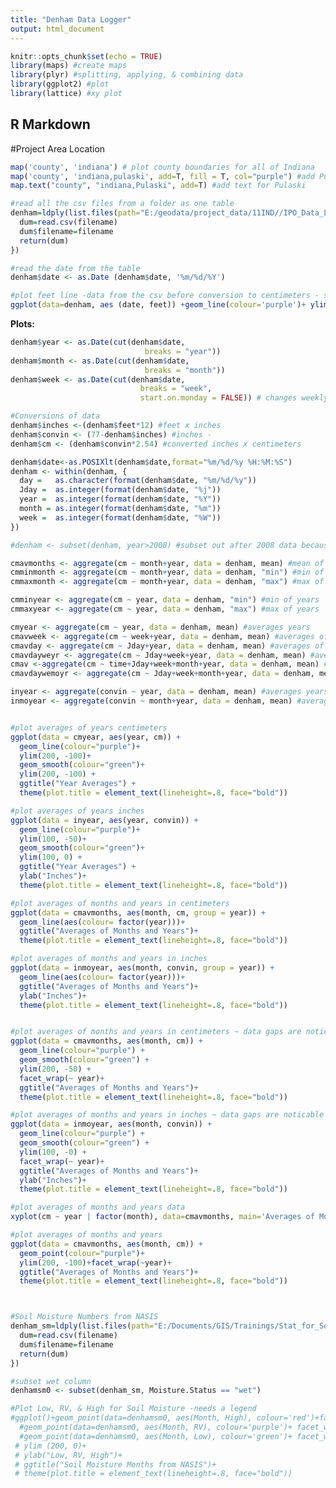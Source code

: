 ---
title: "Denham Data Logger"
output: html_document
---

```{r setup, include=FALSE}
knitr::opts_chunk$set(echo = TRUE)
library(maps) #create maps
library(plyr) #splitting, applying, & combining data
library(ggplot2) #plot
library(lattice) #xy plot

```

## R Markdown

#Project Area Location


```{r final project, echo=FALSE}

map('county', 'indiana') # plot county boundaries for all of Indiana
map('county', 'indiana,pulaski', add=T, fill = T, col="purple") #add Pulaski County, Indiana in purple to map
map.text("county", "indiana,Pulaski", add=T) #add text for Pulaski

#read all the csv files from a folder as one table
denham=ldply(list.files(path="E:/geodata/project_data/11IND//IPO_Data_Loggers/data_loggers_2017/denham_Pulaski_IN",pattern="csv",full.names=TRUE),function(filename) {
  dum=read.csv(filename)
  dum$filename=filename
  return(dum)
})

#read the date from the table
denham$date <- as.Date (denham$date, '%m/%d/%Y')

#plot feet line -data from the csv before conversion to centimeters - shows data prior to 2008 is scewed
ggplot(data=denham, aes (date, feet)) +geom_line(colour='purple')+ ylim(5, -2.5)+ggtitle("Feet Years")+theme(plot.title = element_text(lineheight=.8, face="bold")) 

```

 

**Plots:**

```{r pressure, echo=FALSE}
denham$year <- as.Date(cut(denham$date,
                              breaks = "year"))
denham$month <- as.Date(cut(denham$date,
                              breaks = "month"))
denham$week <- as.Date(cut(denham$date,
                             breaks = "week",
                             start.on.monday = FALSE)) # changes weekly break point to Sunday

#Conversions of data
denham$inches <-(denham$feet*12) #feet x inches
denham$convin <- (77-denham$inches) #inches -
denham$cm <- (denham$convin*2.54) #converted inches x centimeters

denham$date<-as.POSIXlt(denham$date,format="%m/%d/%y %H:%M:%S")
denham <- within(denham, {
  day =   as.character(format(denham$date, "%m/%d/%y"))
  Jday =  as.integer(format(denham$date, "%j"))
  year =  as.integer(format(denham$date, "%Y"))
  month = as.integer(format(denham$date, "%m"))
  week =  as.integer(format(denham$date, "%W"))
})

#denham <- subset(denham, year>2008) #subset out after 2008 data because there is an error that shows and was also mentioned in the metadata

cmavmonths <- aggregate(cm ~ month+year, data = denham, mean) #mean of months and years
cmminmonth <- aggregate(cm ~ month+year, data = denham, "min") #min of months & years
cmmaxmonth <- aggregate(cm ~ month+year, data = denham, "max") #max of months & years

cmminyear <- aggregate(cm ~ year, data = denham, "min") #min of years
cmmaxyear <- aggregate(cm ~ year, data = denham, "max") #max of years

cmyear <- aggregate(cm ~ year, data = denham, mean) #averages years
cmavweek <- aggregate(cm ~ week+year, data = denham, mean) #averages of weeks & years
cmavday <- aggregate(cm ~ Jday+year, data = denham, mean) #averages of day & years
cmavdayweyr <- aggregate(cm ~ Jday+week+year, data = denham, mean) #averages of day, week, & years
cmav <-aggregate(cm ~ time+Jday+week+month+year, data = denham, mean) #averages of time, day, week, & years
cmavdaywemoyr <- aggregate(cm ~ Jday+week+month+year, data = denham, mean) #averages of day, week, month & years

inyear <- aggregate(convin ~ year, data = denham, mean) #averages years in inches
inmoyear <- aggregate(convin ~ month+year, data = denham, mean) #averages years in inches


#plot averages of years centimeters
ggplot(data = cmyear, aes(year, cm)) +
  geom_line(colour="purple")+ 
  ylim(200, -100)+
  geom_smooth(colour="green")+ 
  ylim(200, -100) +
  ggtitle("Year Averages") +
  theme(plot.title = element_text(lineheight=.8, face="bold"))

#plot averages of years inches
ggplot(data = inyear, aes(year, convin)) +
  geom_line(colour="purple")+ 
  ylim(100, -50)+
  geom_smooth(colour="green")+ 
  ylim(100, 0) +
  ggtitle("Year Averages") +
  ylab("Inches")+
  theme(plot.title = element_text(lineheight=.8, face="bold"))

#plot averages of months and years in centimeters
ggplot(data = cmavmonths, aes(month, cm, group = year)) +
  geom_line(aes(colour= factor(year)))+
  ggtitle("Averages of Months and Years")+
  theme(plot.title = element_text(lineheight=.8, face="bold"))

#plot averages of months and years in inches
ggplot(data = inmoyear, aes(month, convin, group = year)) +
  geom_line(aes(colour= factor(year)))+
  ggtitle("Averages of Months and Years")+
  ylab("Inches")+
  theme(plot.title = element_text(lineheight=.8, face="bold"))


#plot averages of months and years in centimeters ~ data gaps are noticable 
ggplot(data = cmavmonths, aes(month, cm)) +
  geom_line(colour="purple") +
  geom_smooth(colour="green") + 
  ylim(200, -50) +
  facet_wrap(~ year)+
  ggtitle("Averages of Months and Years")+
  theme(plot.title = element_text(lineheight=.8, face="bold"))

#plot averages of months and years in inches ~ data gaps are noticable 
ggplot(data = inmoyear, aes(month, convin)) +
  geom_line(colour="purple") +
  geom_smooth(colour="green") + 
  ylim(100, -0) +
  facet_wrap(~ year)+
  ggtitle("Averages of Months and Years")+
  ylab("Inches")+
  theme(plot.title = element_text(lineheight=.8, face="bold"))

#plot averages of months and years data
xyplot(cm ~ year | factor(month), data=cmavmonths, main='Averages of Months and Years', type=c('l', 'g'), as.table=TRUE, layout=c(2,6), xlab='month', ylab='cm')

#plot averages of months and years
ggplot(data = cmavmonths, aes(month, cm)) +
  geom_point(colour="purple")+ 
  ylim(200, -100)+facet_wrap(~year)+
  ggtitle("Averages of Months and Years")+
  theme(plot.title = element_text(lineheight=.8, face="bold"))



#Soil Moisture Numbers from NASIS
denham_sm=ldply(list.files(path="E:/Documents/GIS/Trainings/Stat_for_Soil_Survey/final_Project/nasis",pattern="csv",full.names=TRUE),function(filename) {
  dum=read.csv(filename)
  dum$filename=filename
  return(dum)
})

#subset wet column
denhamsm0 <- subset(denham_sm, Moisture.Status == "wet")

#Plot Low, RV, & High for Soil Moisture -needs a legend
#ggplot()+geom_point(data=denhamsm0, aes(Month, High), colour='red')+facet_wrap(~High)+
  #geom_point(data=denhamsm0, aes(Month, RV), colour='purple')+ facet_wrap(~High)+
  #geom_point(data=denhamsm0, aes(Month, Low), colour='green')+ facet_wrap(~High)+
 # ylim (200, 0)+ 
 # ylab("Low, RV, High")+
 # ggtitle("Soil Moisture Months from NASIS")+
 # theme(plot.title = element_text(lineheight=.8, face="bold"))




```

